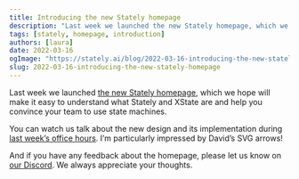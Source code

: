 ```yaml
---
title: Introducing the new Stately homepage
description: "Last week we launched the new Stately homepage, which we hope will make it easy to understand what Stately and XState are and help you convince your team to use state machines."
tags: [stately, homepage, introduction]
authors: [laura]
date: 2022-03-16
ogImage: "https://stately.ai/blog/2022-03-16-introducing-the-new-stately-homepage.png"
slug: 2022-03-16-introducing-the-new-stately-homepage
---
```


Last week we launched [the new Stately homepage](https://stately.ai), which we hope will make it easy to understand what Stately and XState are and help you convince your team to use state machines.

You can watch us talk about the new design and its implementation during [last week’s office hours](https://youtu.be/WoPCd4D--Gk?t=771). I’m particularly impressed by David’s SVG arrows!

<!--truncate-->

And if you have any feedback about the homepage, please let us know on [our Discord](https://discord.gg/xstate). We always appreciate your thoughts.
